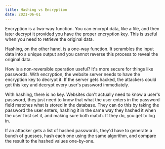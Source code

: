```yaml
---
title: Hashing vs Encryption
date: 2021-06-01
---
```


Encryption is a two-way function. You can encrypt data, like a file, and then later decrypt it provided you have the proper encryption key. This is useful when you need to retrieve the original data.

Hashing, on the other hand, is a one-way function. It scrambles the input data into a unique output and you cannot reverse this process to reveal the original data.

How is a non-reversible operation useful? It's more secure for things like passwords. With encryption, the website server needs to have the encryption key to decrypt it. If the server gets hacked, the attackers could get this key and decrypt every user's password immediately.

With hashing, there is no key. Websites don't actually need to know a user's password, they just need to know that what the user enters in the password field matches what is stored in the database. They can do this by taking the password the user enters, hashing it in the same way they hashed it when the user first set it, and making sure both match. If they do, you get to log in.

If an attacker gets a list of hashed passwords, they'd have to generate a bunch of guesses, hash each one using the same algorithm, and compare the result to the hashed values one-by-one.
